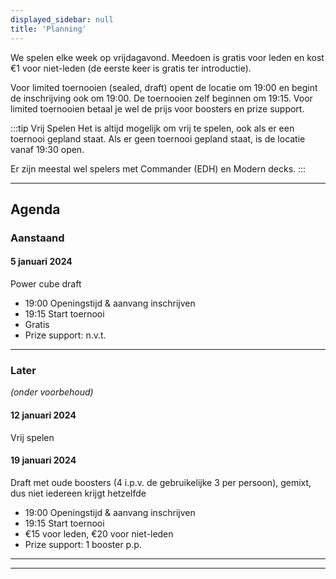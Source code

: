 ```yaml
---
displayed_sidebar: null
title: 'Planning'
---
```


We spelen elke week op vrijdagavond. Meedoen is gratis voor leden en kost €1 voor niet-leden (de eerste keer is gratis ter introductie).

Voor limited toernooien (sealed, draft) opent de locatie om 19:00 en begint de inschrijving ook om 19:00. De toernooien zelf beginnen om 19:15. Voor limited toernooien betaal je wel de prijs voor boosters en prize support.

:::tip Vrij Spelen
Het is altijd mogelijk om vrij te spelen, ook als er een toernooi gepland staat.
Als er geen toernooi gepland staat, is de locatie vanaf 19:30 open.

Er zijn meestal wel spelers met Commander (EDH) en Modern decks.
:::

---

## Agenda

### Aanstaand

#### 5 januari 2024

Power cube draft

- 19:00 Openingstijd & aanvang inschrijven
- 19:15 Start toernooi
- Gratis
- Prize support: n.v.t.
---

### Later
*(onder voorbehoud)*


#### 12 januari 2024
Vrij spelen

#### 19 januari 2024

Draft met oude boosters (4 i.p.v. de gebruikelijke 3 per persoon), gemixt, dus niet iedereen krijgt hetzelfde

- 19:00 Openingstijd & aanvang inschrijven
- 19:15 Start toernooi
- €15 voor leden, €20 voor niet-leden
- Prize support: 1 booster p.p.


<!-- - 19:00 Openingstijd & aanvang inschrijven
- 19:15 Start toernooi
- €27,50 leden (€30 niet-leden)
- Prize support: 2 boosters p.p. -->

---
---

